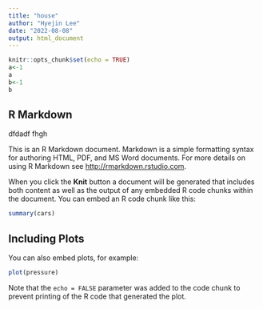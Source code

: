 ```yaml
---
title: "house"
author: "Hyejin Lee"
date: "2022-08-08"
output: html_document
---
```


```r
knitr::opts_chunk$set(echo = TRUE)
a<-1
a
b<-1
b
```

## R Markdown
dfdadf fhgh

This is an R Markdown document. Markdown is a simple formatting syntax for authoring HTML, PDF, and MS Word documents. For more details on using R Markdown see <http://rmarkdown.rstudio.com>.

When you click the **Knit** button a document will be generated that includes both content as well as the output of any embedded R code chunks within the document. You can embed an R code chunk like this:

```r
summary(cars)
```

## Including Plots

You can also embed plots, for example:

```r
plot(pressure)
```

Note that the `echo = FALSE` parameter was added to the code chunk to prevent printing of the R code that generated the plot.
